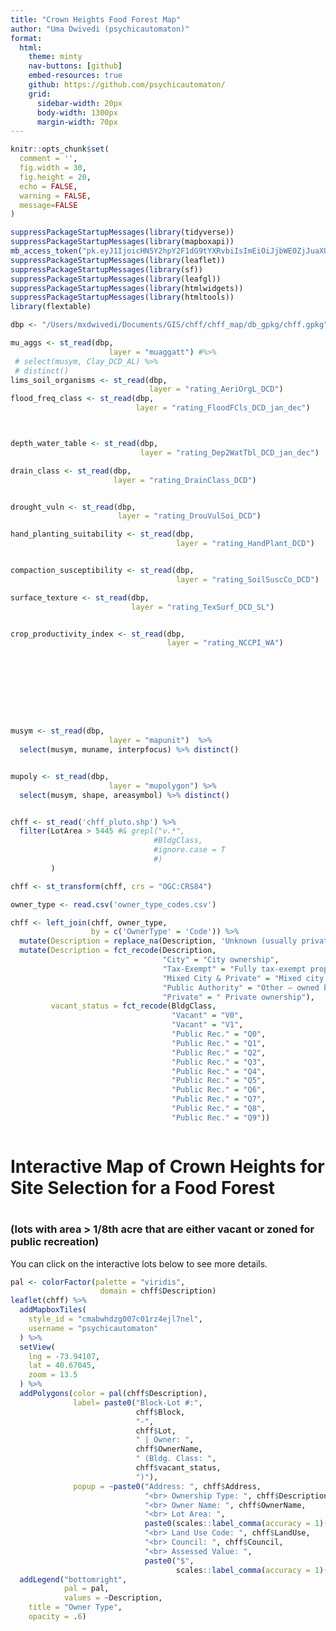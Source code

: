 ```yaml
---
title: "Crown Heights Food Forest Map"
author: "Uma Dwivedi (psychicautomaton)"
format: 
  html:
    theme: minty
    nav-buttons: [github]
    embed-resources: true
    github: https://github.com/psychicautomaton/
    grid:
      sidebar-width: 20px
      body-width: 1300px
      margin-width: 70px
---
```


```r
knitr::opts_chunk$set(
  comment = '', 
  fig.width = 30, 
  fig.height = 20,
  echo = FALSE,
  warning = FALSE,
  message=FALSE
)
```

```r
suppressPackageStartupMessages(library(tidyverse))
suppressPackageStartupMessages(library(mapboxapi))
mb_access_token("pk.eyJ1IjoicHN5Y2hpY2F1dG9tYXRvbiIsImEiOiJjbWE0ZjJuaXUwNjZzMmxweXlzcDN5OGQ5In0.Yme9yPL4rt8OuuySLUOYqg", install = TRUE, overwrite = TRUE)
suppressPackageStartupMessages(library(leaflet))
suppressPackageStartupMessages(library(sf))
suppressPackageStartupMessages(library(leafgl))
suppressPackageStartupMessages(library(htmlwidgets))
suppressPackageStartupMessages(library(htmltools))
library(flextable)
```


```r
dbp <- "/Users/mxdwivedi/Documents/GIS/chff/chff_map/db_gpkg/chff.gpkg"
```

```r
mu_aggs <- st_read(dbp,
                      layer = "muaggatt") #%>% 
 # select(musym, Clay_DCD_AL) %>%
 # distinct()
lims_soil_organisms <- st_read(dbp,
                               layer = "rating_AeriOrgL_DCD")
flood_freq_class <- st_read(dbp,
                            layer = "rating_FloodFCls_DCD_jan_dec")



depth_water_table <- st_read(dbp,
                             layer = "rating_Dep2WatTbl_DCD_jan_dec")

drain_class <- st_read(dbp,
                       layer = "rating_DrainClass_DCD")


drought_vuln <- st_read(dbp,
                        layer = "rating_DrouVulSoi_DCD")

hand_planting_suitability <- st_read(dbp,
                                     layer = "rating_HandPlant_DCD")


compaction_susceptibility <- st_read(dbp,
                                     layer = "rating_SoilSuscCo_DCD")

surface_texture <- st_read(dbp,
                           layer = "rating_TexSurf_DCD_SL")


crop_productivity_index <- st_read(dbp,
                                   layer = "rating_NCCPI_WA")









musym <- st_read(dbp,
                      layer = "mapunit")  %>% 
  select(musym, muname, interpfocus) %>% distinct()


mupoly <- st_read(dbp,
                      layer = "mupolygon") %>%
  select(musym, shape, areasymbol) %>% distinct()
```


```r

```




```r
chff <- st_read('chff_pluto.shp') %>%
  filter(LotArea > 5445 #& grepl("v.*",
                                #BldgClass,
                                #ignore.case = T
                                #)
         ) 

chff <- st_transform(chff, crs = "OGC:CRS84")

owner_type <- read.csv('owner_type_codes.csv')

chff <- left_join(chff, owner_type,
                  by = c('OwnerType' = 'Code')) %>%
  mutate(Description = replace_na(Description, 'Unknown (usually private)')) %>%
  mutate(Description = fct_recode(Description,
                                  "City" = "City ownership",
                                  "Tax-Exempt" = "Fully tax-exempt property that may be owned by the city, state, or federal government; a public authority; or a private institution",
                                  "Mixed City & Private" = "Mixed city and private ownership",
                                  "Public Authority" = "Other — owned by either a public authority or the state or federal government",
                                  "Private" = "	Private ownership"),
         vacant_status = fct_recode(BldgClass,
                                    "Vacant" = "V0",
                                    "Vacant" = "V1",
                                    "Public Rec." = "Q0",
                                    "Public Rec." = "Q1",
                                    "Public Rec." = "Q2",
                                    "Public Rec." = "Q3",
                                    "Public Rec." = "Q4",
                                    "Public Rec." = "Q5",
                                    "Public Rec." = "Q6",
                                    "Public Rec." = "Q7",
                                    "Public Rec." = "Q8",
                                    "Public Rec." = "Q9")) 


```

```r

```

# Interactive Map of Crown Heights for Site Selection for a Food Forest

# 

### (lots with area \> 1/8th acre that are either vacant or zoned for public recreation)

You can click on the interactive lots below to see more details.

```r
pal <- colorFactor(palette = "viridis",
                    domain = chff$Description)
leaflet(chff) %>%
  addMapboxTiles(
    style_id = "cmabwhdzg007c01rz4ejl7nel",
    username = "psychicautomaton"
  ) %>%
  setView(
    lng = -73.94107,
    lat = 40.67045,
    zoom = 13.5
  ) %>%
  addPolygons(color = pal(chff$Description),
              label= paste0("Block-Lot #:",
                            chff$Block, 
                            "-",
                            chff$Lot, 
                            " | Owner: ",
                            chff$OwnerName, 
                            " (Bldg. Class: ",
                            chff$vacant_status,
                            ")"),
              popup = ~paste0("Address: ", chff$Address,
                              "<br> Ownership Type: ", chff$Description,
                              "<br> Owner Name: ", chff$OwnerName,
                              "<br> Lot Area: ", 
                              paste0(scales::label_comma(accuracy = 1)(chff$LotArea), " sq ft"),
                              "<br> Land Use Code: ", chff$LandUse,
                              "<br> Council: ", chff$Council,
                              "<br> Assessed Value: ", 
                              paste0("$",
                                     scales::label_comma(accuracy = 1)(chff$AssessTot)))) %>%
  addLegend("bottomright", 
            pal = pal, 
            values = ~Description,
    title = "Owner Type",
    opacity = .6)
```
